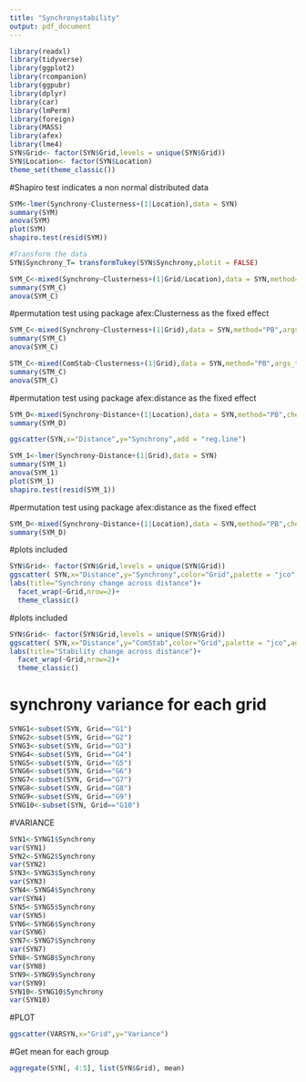 ---
title: "Synchronystability"
output: pdf_document
---

```{r setup, include=FALSE}
library(readxl)
library(tidyverse)
library(ggplot2)
library(rcompanion) 
library(ggpubr)
library(dplyr)
library(car)
library(lmPerm)
library(foreign)
library(MASS)
library(afex)
library(lme4)
SYN$Grid<- factor(SYN$Grid,levels = unique(SYN$Grid))
SYN$Location<- factor(SYN$Location)
theme_set(theme_classic())
```


#Shapiro test indicates a non normal distributed data 
```{r }
SYM<-lmer(Synchrony~Clusterness+(1|Location),data = SYN)
summary(SYM)
anova(SYM)
plot(SYM)
shapiro.test(resid(SYM))
```

```{r,echo=FALSE}
#Transform the data 
SYN$Synchrony_T= transformTukey(SYN$Synchrony,plotit = FALSE)
```

```{r }
SYM_C<-mixed(Synchrony~Clusterness+(1|Grid/Location),data = SYN,method="PB",args_test = list(nsim = 100))
summary(SYM_C)
anova(SYM_C)
```



#permutation test using package afex:Clusterness as the fixed effect
```{r }
SYM_C<-mixed(Synchrony~Clusterness+(1|Grid),data = SYN,method="PB",args_test = list(nsim = 10000))
summary(SYM_C)
anova(SYM_C)
```


```{r }
STM_C<-mixed(ComStab~Clusterness+(1|Grid),data = SYN,method="PB",args_test = list(nsim = 10000))
summary(STM_C)
anova(STM_C)
```


#permutation test using package afex:distance as the fixed effect
```{r }
SYM_D<-mixed(Synchrony~Distance+(1|Location),data = SYN,method="PB",check_contrasts=FALSE,args_test = list(nsim = 1000),expand_re = TRUE)
summary(SYM_D)
```

```{r, include=TRUE}
ggscatter(SYN,x="Distance",y="Synchrony",add = "reg.line")
```



```{r }
SYM_1<-lmer(Synchrony~Distance+(1|Grid),data = SYN)
summary(SYM_1)
anova(SYM_1)
plot(SYM_1)
shapiro.test(resid(SYM_1))
```



#permutation test using package afex:distance as the fixed effect
```{r }
SYM_D<-mixed(Synchrony~Distance+(1|Location),data = SYN,method="PB",check_contrasts=FALSE,args_test = list(nsim = 1000),expand_re = TRUE)
summary(SYM_D)
```

#plots included
```{r pressure, echo=FALSE}
SYN$Grid<- factor(SYN$Grid,levels = unique(SYN$Grid))
ggscatter( SYN,x="Distance",y="Synchrony",color="Grid",palette = "jco",add = "reg.line")+
labs(title="Synchrony change across distance")+
  facet_wrap(~Grid,nrow=2)+
  theme_classic()
```

#plots included
```{r pressure, echo=FALSE}
SYN$Grid<- factor(SYN$Grid,levels = unique(SYN$Grid))
ggscatter( SYN,x="Distance",y="ComStab",color="Grid",palette = "jco",add = "reg.line")+
labs(title="Stability change across distance")+
  facet_wrap(~Grid,nrow=2)+
  theme_classic()
```

# synchrony variance for each grid 
```{r}
SYNG1<-subset(SYN, Grid=="G1")
SYNG2<-subset(SYN, Grid=="G2")
SYNG3<-subset(SYN, Grid=="G3")
SYNG4<-subset(SYN, Grid=="G4")
SYNG5<-subset(SYN, Grid=="G5")
SYNG6<-subset(SYN, Grid=="G6")
SYNG7<-subset(SYN, Grid=="G7")
SYNG8<-subset(SYN, Grid=="G8")
SYNG9<-subset(SYN, Grid=="G9")
SYNG10<-subset(SYN, Grid=="G10")
```


#VARIANCE 
```{r}
SYN1<-SYNG1$Synchrony
var(SYN1)
SYN2<-SYNG2$Synchrony
var(SYN2)
SYN3<-SYNG3$Synchrony
var(SYN3)
SYN4<-SYNG4$Synchrony
var(SYN4)
SYN5<-SYNG5$Synchrony
var(SYN5)
SYN6<-SYNG6$Synchrony
var(SYN6)
SYN7<-SYNG7$Synchrony
var(SYN7)
SYN8<-SYNG8$Synchrony
var(SYN8)
SYN9<-SYNG9$Synchrony
var(SYN9)
SYN10<-SYNG10$Synchrony
var(SYN10)
```

#PLOT
```{r}
ggscatter(VARSYN,x="Grid",y="Variance")

```


#Get mean for each group
```{r}
aggregate(SYN[, 4:5], list(SYN$Grid), mean)
```
